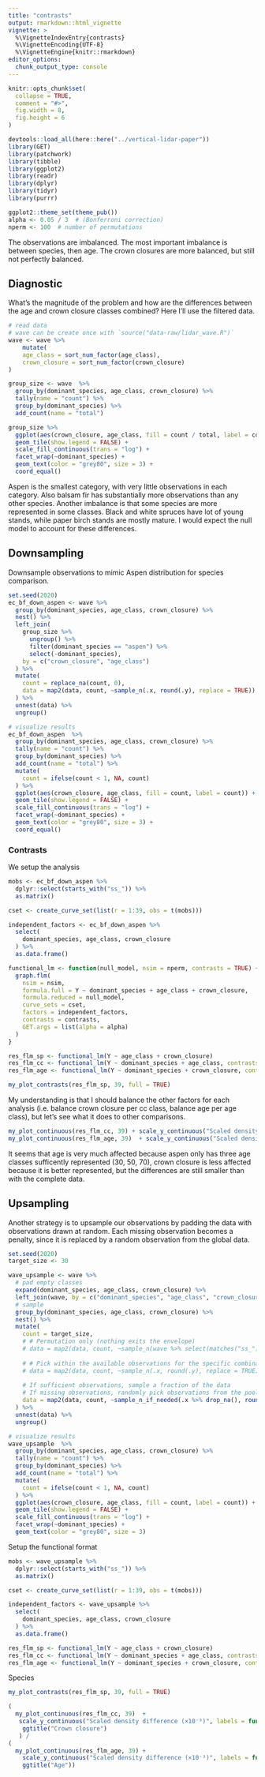 ```yaml
---
title: "contrasts"
output: rmarkdown::html_vignette
vignette: >
  %\VignetteIndexEntry{contrasts}
  %\VignetteEncoding{UTF-8}
  %\VignetteEngine{knitr::rmarkdown}
editor_options: 
  chunk_output_type: console
---
```


```r
knitr::opts_chunk$set(
  collapse = TRUE,
  comment = "#>",
  fig.width = 8,
  fig.height = 6
)
```

```r
devtools::load_all(here::here("../vertical-lidar-paper"))
library(GET)
library(patchwork)
library(tibble)
library(ggplot2)
library(readr)
library(dplyr)
library(tidyr)
library(purrr)

ggplot2::theme_set(theme_pub())
alpha <- 0.05 / 3  # (Bonferroni correction)
nperm <- 100  # number of permutations
```

The observations are imbalanced. The most important imbalance is between 
species, then age. The crown closures are more balanced, but still not 
perfectly balanced. 

## Diagnostic

What's the magnitude of the problem and how are the differences between the age 
and crown closure classes combined? Here I'll use the filtered data.
```r
# read data
# wave can be create once with `source("data-raw/lidar_wave.R")`
wave <- wave %>%
    mutate(
    age_class = sort_num_factor(age_class),
    crown_closure = sort_num_factor(crown_closure)
)
```


```r
group_size <- wave  %>% 
  group_by(dominant_species, age_class, crown_closure) %>% 
  tally(name = "count") %>% 
  group_by(dominant_species) %>% 
  add_count(name = "total") 

group_size %>% 
  ggplot(aes(crown_closure, age_class, fill = count / total, label = count)) +
  geom_tile(show.legend = FALSE) +
  scale_fill_continuous(trans = "log") +
  facet_wrap(~dominant_species) +
  geom_text(color = "grey80", size = 3) +
  coord_equal()
```

Aspen is the smallest category, with very little observations in each category. 
Also balsam fir has substantially more observations than any other species. 
Another imbalance is that some species are more represented in some classes. 
Black and white spruces have lot of young stands, while paper birch stands are 
mostly mature. I would expect the null model to account for these differences. 

## Downsampling

Downsample observations to mimic Aspen distribution for species comparison.
```r
set.seed(2020)
ec_bf_down_aspen <- wave %>% 
  group_by(dominant_species, age_class, crown_closure) %>% 
  nest() %>% 
  left_join(
    group_size %>% 
      ungroup() %>% 
      filter(dominant_species == "aspen") %>% 
      select(-dominant_species),
    by = c("crown_closure", "age_class")
  ) %>% 
  mutate(
    count = replace_na(count, 0),
    data = map2(data, count, ~sample_n(.x, round(.y), replace = TRUE))
  ) %>% 
  unnest(data) %>% 
  ungroup()

# visualize results
ec_bf_down_aspen  %>% 
  group_by(dominant_species, age_class, crown_closure) %>% 
  tally(name = "count") %>% 
  group_by(dominant_species) %>% 
  add_count(name = "total") %>% 
  mutate(
    count = ifelse(count < 1, NA, count)
  ) %>% 
  ggplot(aes(crown_closure, age_class, fill = count, label = count)) +
  geom_tile(show.legend = FALSE) +
  scale_fill_continuous(trans = "log") +
  facet_wrap(~dominant_species) +
  geom_text(color = "grey80", size = 3) +
  coord_equal()
```



### Contrasts

We setup the analysis
```r
mobs <- ec_bf_down_aspen %>% 
  dplyr::select(starts_with("ss_")) %>% 
  as.matrix()

cset <- create_curve_set(list(r = 1:39, obs = t(mobs)))

independent_factors <- ec_bf_down_aspen %>% 
  select(
    dominant_species, age_class, crown_closure
  ) %>% 
  as.data.frame()
```

```r
functional_lm <- function(null_model, nsim = nperm, contrasts = TRUE) {
  graph.flm(
    nsim = nsim,
    formula.full = Y ~ dominant_species + age_class + crown_closure,
    formula.reduced = null_model,
    curve_sets = cset,
    factors = independent_factors,
    contrasts = contrasts,
    GET.args = list(alpha = alpha)
  )
}

res_flm_sp <- functional_lm(Y ~ age_class + crown_closure)
res_flm_cc <- functional_lm(Y ~ dominant_species + age_class, contrasts = FALSE)
res_flm_age <- functional_lm(Y ~ dominant_species + crown_closure, contrasts = FALSE)
```


```r
my_plot_contrasts(res_flm_sp, 39, full = TRUE)
```

My understanding is that I should balance the other factors for each analysis 
(i.e. balance crown closure per cc class, balance age per age class), but let's 
see what it does to other comparisons.

```r
my_plot_continuous(res_flm_cc, 39) + scale_y_continuous("Scaled density difference (×10⁻³)", labels = function(x) paste0(x * 100))
my_plot_continuous(res_flm_age, 39)  + scale_y_continuous("Scaled density difference (×10⁻³)", labels = function(x) paste0(x * 100))
```

It seems that age is very much affected because aspen only has three age classes 
sufficently represented (30, 50, 70), crown closure is less affected  because it
is better represented, but the differences are still smaller than with the 
complete data.

## Upsampling

Another strategy is to upsample our observations by padding the data with
observations drawn at random. Each missing observation becomes a penalty, since 
it is replaced by a random observation from the global data.

```r
set.seed(2020)
target_size <- 30

wave_upsample <- wave %>% 
  # pad empty classes
  expand(dominant_species, age_class, crown_closure) %>%  
  left_join(wave, by = c("dominant_species", "age_class", "crown_closure")) %>% 
  # sample
  group_by(dominant_species, age_class, crown_closure) %>% 
  nest() %>% 
  mutate(
    count = target_size,
    # # Permutation only (nothing exits the envelope)
    # data = map2(data, count, ~sample_n(wave %>% select(matches("ss_")), round(.y), replace = TRUE))
    
    # # Pick within the available observations for the specific combination
    # data = map2(data, count, ~sample_n(.x, round(.y), replace = TRUE))
    
    # If sufficient observations, sample a fraction of the data
    # If missing observations, randomly pick observations from the pool
    data = map2(data, count, ~sample_n_if_needed(.x %>% drop_na(), round(.y), fill = wave))
  ) %>% 
  unnest(data) %>% 
  ungroup()

# visualize results
wave_upsample  %>% 
  group_by(dominant_species, age_class, crown_closure) %>% 
  tally(name = "count") %>% 
  group_by(dominant_species) %>% 
  add_count(name = "total") %>% 
  mutate(
    count = ifelse(count < 1, NA, count)
  ) %>% 
  ggplot(aes(crown_closure, age_class, fill = count, label = count)) +
  geom_tile(show.legend = FALSE) +
  scale_fill_continuous(trans = "log") +
  facet_wrap(~dominant_species) +
  geom_text(color = "grey80", size = 3)
```

Setup the functional format
```r
mobs <- wave_upsample %>% 
  dplyr::select(starts_with("ss_")) %>% 
  as.matrix()

cset <- create_curve_set(list(r = 1:39, obs = t(mobs)))

independent_factors <- wave_upsample %>% 
  select(
    dominant_species, age_class, crown_closure
  ) %>% 
  as.data.frame()

res_flm_sp <- functional_lm(Y ~ age_class + crown_closure)
res_flm_cc <- functional_lm(Y ~ dominant_species + age_class, contrasts = FALSE)
res_flm_age <- functional_lm(Y ~ dominant_species + crown_closure, contrasts = FALSE)
```

Species
```r
my_plot_contrasts(res_flm_sp, 39, full = TRUE)
```

```r
(
  my_plot_continuous(res_flm_cc, 39)  + 
   scale_y_continuous("Scaled density difference (×10⁻³)", labels = function(x) paste0(x * 100)) + 
    ggtitle("Crown closure")
   ) / 
(
  my_plot_continuous(res_flm_age, 39) + 
    scale_y_continuous("Scaled density difference (×10⁻³)", labels = function(x) paste0(x * 100)) +
    ggtitle("Age"))
```
